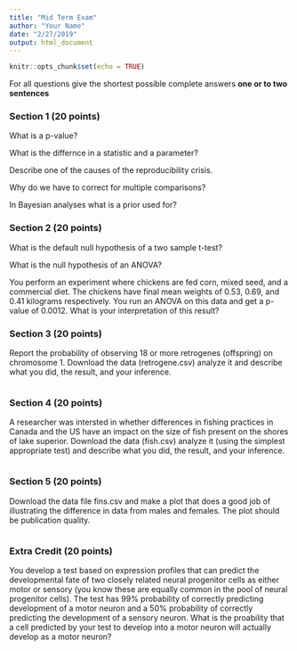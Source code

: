 ```yaml
---
title: "Mid Term Exam"
author: "Your Name"
date: "2/27/2019"
output: html_document
---
```


```r
knitr::opts_chunk$set(echo = TRUE)
```


For all questions give the shortest possible complete answers **one or to two sentences**



### Section 1 (20 points)

What is a p-value?




What is the differnce in a statistic and a parameter?




Describe one of the causes of the reproducibility crisis.




Why do we have to correct for multiple comparisons?




In Bayesian analyses what is a prior used for?




### Section 2 (20 points)

What is the default null hypothesis of a two sample t-test?




What is the null hypothesis of an ANOVA?



You perform an experiment where chickens are fed corn, mixed seed, and a commercial diet. The chickens have final mean weights of 0.53, 0.69, and 0.41 kilograms respectively. You run an ANOVA on this data and get a p-value of 0.0012. What is your interpretation of this result?




### Section 3 (20 points)

Report the probability of observing 18 or more retrogenes (offspring) on chromosome 1. Download the data (retrogene.csv) analyze it and describe what you did, the result, and your inference.

```r


```



 

### Section 4 (20 points)

A researcher was intersted in whether differences in fishing practices in Canada and the US have an impact on the size of fish present on the shores of lake superior. Download the data (fish.csv) analyze it (using the simplest appropriate test) and describe what you did, the result, and your inference.


```r



```



### Section 5 (20 points)

Download the data file fins.csv and make a plot that does a good job of illustrating the difference in data from males and females. The plot should be publication quality.

```r


```

### Extra Credit (20 points)

You develop a test based on expression profiles that can predict the developmental fate of two closely related neural progenitor cells as either motor or sensory (you know these are equally common in the pool of neural progenitor cells). The test has 99% probability of correctly predicting development of a motor neuron and a 50% probability of correctly predicting the development of a sensory neuron. What is the proability that a cell predicted by your test to develop into a motor neuron will actually develop as a motor neuron?

```r


```


